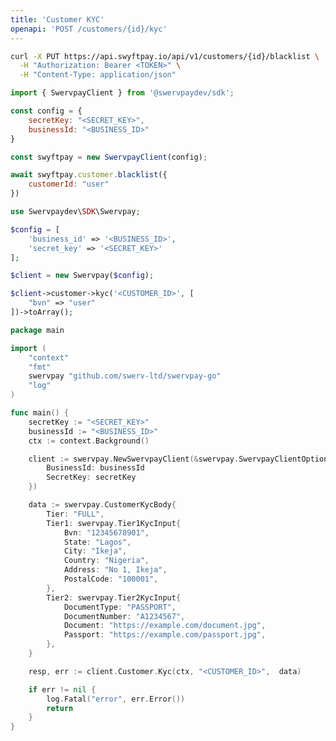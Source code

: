 ```yaml
---
title: 'Customer KYC'
openapi: 'POST /customers/{id}/kyc'
---
```


<RequestExample>

```bash cURL
curl -X PUT https://api.swyftpay.io/api/v1/customers/{id}/blacklist \
  -H "Authorization: Bearer <TOKEN>" \
  -H "Content-Type: application/json"
```

```javascript Node.js
import { SwervpayClient } from '@swervpaydev/sdk';

const config = {
    secretKey: "<SECRET_KEY>",
    businessId: "<BUSINESS_ID>"
}

const swyftpay = new SwervpayClient(config);

await swyftpay.customer.blacklist({
    customerId: "user"
})
```

```php PHP
use Swervpaydev\SDK\Swervpay;

$config = [
	'business_id' => '<BUSINESS_ID>',
	'secret_key' => '<SECRET_KEY>'
];

$client = new Swervpay($config);

$client->customer->kyc('<CUSTOMER_ID>', [
    "bvn" => "user"
])->toArray();
```


```go Go
package main

import (
	"context"
	"fmt"
	swervpay "github.com/swerv-ltd/swervpay-go"
	"log"
)

func main() {
	secretKey := "<SECRET_KEY>"
    businessId := "<BUSINESS_ID>"
	ctx := context.Background()

	client := swervpay.NewSwervpayClient(&swervpay.SwervpayClientOption{
        BusinessId: businessId
        SecretKey: secretKey
    })

    data := swervpay.CustomerKycBody{
        Tier: "FULL",
		Tier1: swervpay.Tier1KycInput{
			Bvn: "12345678901",
			State: "Lagos",
			City: "Ikeja",
			Country: "Nigeria",
			Address: "No 1, Ikeja",
			PostalCode: "100001",
		},
		Tier2: swervpay.Tier2KycInput{
			DocumentType: "PASSPORT",
			DocumentNumber: "A1234567",
			Document: "https://example.com/document.jpg",
			Passport: "https://example.com/passport.jpg",
		},
    }

	resp, err := client.Customer.Kyc(ctx, "<CUSTOMER_ID>",  data)

	if err != nil {
		log.Fatal("error", err.Error())
		return
	}
}
```

</RequestExample>

